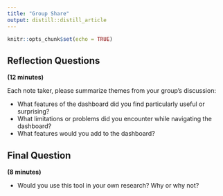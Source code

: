 ```yaml
---
title: "Group Share"
output: distill::distill_article
---
```


```r
knitr::opts_chunk$set(echo = TRUE)
```

## Reflection Questions 

**(12 minutes)**

Each note taker, please summarize themes from your group's discussion:

- What features of the dashboard did you find particularly useful or surprising?
- What limitations or problems did you encounter while navigating the dashboard?
- What features would you add to the dashboard?

## Final Question

**(8 minutes)**

- Would you use this tool in your own research? Why or why not?
